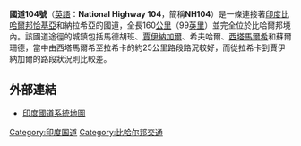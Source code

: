 '''國道104號'''（[[英語|英語]]：'''National Highway 104'''，簡稱'''NH104'''）是一條連接著[[印度|印度]][[比哈爾邦|比哈爾邦]][[恰基亞|恰基亞]]和納拉希亞的國道，全長160[[公里|公里]]（99[[英里|英里]]）並完全位於比哈爾邦境內。該國道途徑的城鎮包括馬德胡班、[[賈伊納加爾|賈伊納加爾]]、希夫哈爾、[[西塔馬爾希|西塔馬爾希]]和蘇爾珊德，當中由西塔馬爾希至拉希卡的約25公里路段路況較好，而從拉希卡到賈伊納加爾的路段狀況則比較差。

==外部連結==
* [http://www.mapsofindia.com/maps/india/national-highway.htm 印度國道系統地圖]{{Wayback|url=http://www.mapsofindia.com/maps/india/national-highway.htm |date=20090401045245 }}

[[Category:印度国道|Category:印度国道]]
[[Category:比哈尔邦交通|Category:比哈尔邦交通]]